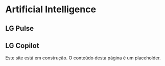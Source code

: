 
# Artificial Intelligence

## LG Pulse

## LG Copilot

<Callout type="warning" emoji="⚠️">
  Este site está em construção. O conteúdo desta página é um placeholder.
</Callout>
